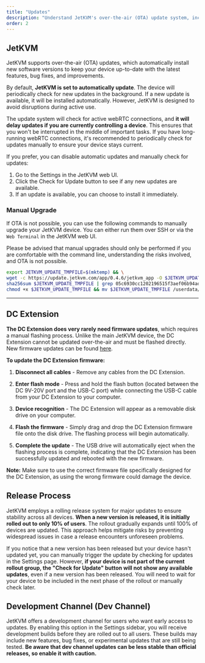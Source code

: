```yaml
---
title: "Updates"
description: "Understand JetKVM's over-the-air (OTA) update system, including automatic updates, manual checks, development channel, and rolling releases. Learn how to keep your device up-to-date with the latest features and improvements."
order: 2
---
```


## JetKVM

JetKVM supports over-the-air (OTA) updates, which automatically install new software versions to keep your device up-to-date with the latest features, bug fixes, and improvements.

By default, **JetKVM is set to automatically update**. The device will periodically check for new updates in the background. If a new update is available, it will be installed automatically. However, JetKVM is designed to avoid disruptions during active use.

The update system will check for active webRTC connections, and **it will delay updates if you are currently controlling a device**. This ensures that you won't be interrupted in the middle of important tasks. If you have long-running webRTC connections, it's recommended to periodically check for updates manually to ensure your device stays current.

If you prefer, you can disable automatic updates and manually check for updates:

1. Go to the Settings in the JetKVM web UI.
2. Click the Check for Update button to see if any new updates are available.
3. If an update is available, you can choose to install it immediately.

### Manual Upgrade

If OTA is not possible, you can use the following commands to manually upgrade your JetKVM device. You can either run them over SSH or via the `Web Terminal` in the JetKVM web UI.

Please be advised that manual upgrades should only be performed if you are comfortable with the command line, understanding the risks involved, and OTA is not possible. 

```bash
export JETKVM_UPDATE_TMPFILE=$(mktemp) && \
wget -c https://update.jetkvm.com/app/0.4.6/jetkvm_app -O $JETKVM_UPDATE_TMPFILE && \
sha256sum $JETKVM_UPDATE_TMPFILE | grep 05c6930cc1202196515f3aef06b94add7207e13d0b5e09da05dc5302ed5a0650 && \
chmod +x $JETKVM_UPDATE_TMPFILE && mv $JETKVM_UPDATE_TMPFILE /userdata/jetkvm/jetkvm_app.update && reboot
```

---

## DC Extension

**The DC Extension does very rarely need firmware updates**, which requires a manual flashing process. Unlike the main JetKVM device, the DC Extension cannot be updated over-the-air and must be flashed directly. New firmware updates can be found [here](https://github.com/jetkvm/dc-extension-firmware).

**To update the DC Extension firmware:**

1. **Disconnect all cables** - Remove any cables from the DC Extension.

2. **Enter flash mode** - Press and hold the flash button (located between the DC 9V-20V port and the USB-C port) while connecting the USB-C cable from your DC Extension to your computer.

3. **Device recognition** - The DC Extension will appear as a removable disk drive on your computer.

4. **Flash the firmware** - Simply drag and drop the DC Extension firmware file onto the disk drive. The flashing process will begin automatically.

5. **Complete the update** - The USB drive will automatically eject when the flashing process is complete, indicating that the DC Extension has been successfully updated and rebooted with the new firmware.

**Note:** Make sure to use the correct firmware file specifically designed for the DC Extension, as using the wrong firmware could damage the device.

## Release Process

JetKVM employs a rolling release system for major updates to ensure stability across all devices. **When a new version is released, it is initially rolled out to only 10% of users**. The rollout gradually expands until 100% of devices are updated. This approach helps mitigate risks by preventing widespread issues in case a release encounters unforeseen problems.

If you notice that a new version has been released but your device hasn't updated yet, you can manually trigger the update by checking for updates in the Settings page. However, **if your device is not part of the current rollout group, the "Check for Update" button will not show any available updates**, even if a new version has been released. You will need to wait for your device to be included in the next phase of the rollout or manually check later.

## Development Channel (Dev Channel)

JetKVM offers a development channel for users who want early access to updates. By enabling this option in the Settings sidebar, you will receive development builds before they are rolled out to all users. These builds may include new features, bug fixes, or experimental updates that are still being tested. **Be aware that dev channel updates can be less stable than official releases, so enable it with caution.**
